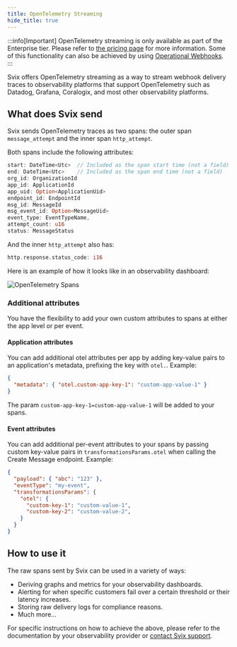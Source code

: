 ```yaml
---
title: OpenTelemetry Streaming
hide_title: true
---
```



<HeaderWithCopyButton title="OpenTelemetry Streaming" sourceMarkdown={RAW} />

:::info[Important]
OpenTelemetry streaming is only available as part of the Enterprise tier. Please refer to [the pricing page](https://www.svix.com/pricing/) for more information.
Some of this functionality can also be achieved by using [Operational Webhooks](/incoming-webhooks).
:::

Svix offers OpenTelemetry streaming as a way to stream webhook delivery traces to observability platforms that support OpenTelemetry such as Datadog, Grafana, Coralogix, and most other observability platforms.

## What does Svix send

Svix sends OpenTelemetry traces as two spans: the outer span `message_attempt` and the inner span `http_attempt`.

Both spans include the following attributes:
```rust
start: DateTime<Utc>  // Included as the span start time (not a field)
end: DateTime<Utc>    // Included as the span end time (not a field)
org_id: OrganizationId
app_id: ApplicationId
app_uid: Option<ApplicationUid>
endpoint_id: EndpointId
msg_id: MessageId
msg_event_id: Option<MessageUid>
event_type: EventTypeName,
attempt_count: u16
status: MessageStatus
```

And the inner `http_attempt` also has:
```rust
http.response.status_code: i16
```

Here is an example of how it looks like in an observability dashboard:

![OpenTelemetry Spans](./img/opentelemetry-spans.png)


### Additional attributes
You have the flexibility to add your own custom attributes to spans at either the app level or per event.

#### Application attributes
You can add additional otel attributes per app by adding key-value pairs to an application's
metadata, prefixing the key with `otel.`. Example:
```json
{
  "metadata": { "otel.custom-app-key-1": "custom-app-value-1" }
}
```

The param `custom-app-key-1=custom-app-value-1` will be added to your spans.

#### Event attributes
You can add additional per-event attributes to your spans by passing custom key-value pairs in `transformationsParams.otel`
when calling the Create Message endpoint. Example:
```json
{
  "payload": { "abc": "123" },
  "eventType": "my-event",
  "transformationsParams": {
    "otel": {
      "custom-key-1": "custom-value-1",
      "custom-key-2": "custom-value-2",
    }
  }
}
```

## How to use it

The raw spans sent by Svix can be used in a variety of ways:
* Deriving graphs and metrics for your observability dashboards.
* Alerting for when specific customers fail over a certain threshold or their latency increases.
* Storing raw delivery logs for compliance reasons.
* Much more...

For specific instructions on how to achieve the above, please refer to the documentation by your observability provider or [contact Svix support](https://www.svix.com/contact/).
